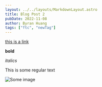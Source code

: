 ```yaml
---
layout: ../../layouts/MarkdownLayout.astro
title: Blog Post 2
pubDate: 2022-11-08
author: Byran Huang
tags: ["ftc", "newTag"]
---
```


[this is a link](https://www.byran.tech)

**bold**

_italics_

This is some regular text

![Some image](https://images.unsplash.com/photo-1532186773960-85649e5cb70b)